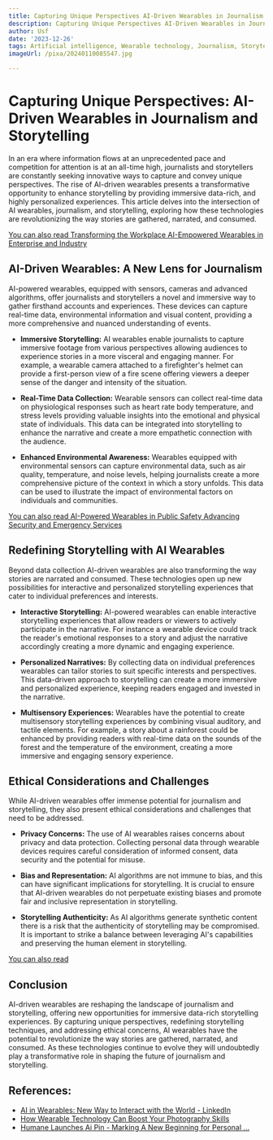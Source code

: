 ```yaml
---
title: Capturing Unique Perspectives AI-Driven Wearables in Journalism and Storytelling
description: Capturing Unique Perspectives AI-Driven Wearables in Journalism and Storytelling
author: Usf
date: '2023-12-26'
tags: Artificial intelligence, Wearable technology, Journalism, Storytelling
imageUrl: /pixa/20240110085547.jpg

---
```

#  Capturing Unique  Perspectives: AI-Driven  Wearables  in Journalism and Storytelling

In an era where information flows at an  unprecedented pace and competition for attention is at an all-time high, journalists and storytellers  are constantly seeking  innovative ways to capture and convey unique perspectives. The rise of AI-driven wearables presents a transformative opportunity to enhance storytelling by providing immersive data-rich, and  highly personalized experiences. This article delves  into  the intersection of AI wearables, journalism, and storytelling, exploring how these technologies are revolutionizing the way stories are gathered,  narrated, and consumed.

[You  can also read Transforming the Workplace AI-Empowered Wearables in Enterprise and Industry](Transforming%20the%20Workplace%20AI-Empowered%20Wearables%20in%20Enterprise%20and%20Industry)


## AI-Driven Wearables: A New Lens for Journalism

AI-powered wearables, equipped with sensors, cameras and advanced algorithms, offer journalists  and storytellers a novel and immersive way to  gather  firsthand accounts  and experiences. These devices can capture real-time  data, environmental information and  visual content, providing a more comprehensive and  nuanced understanding of events.

- **Immersive  Storytelling:** AI wearables  enable journalists to  capture immersive footage from various perspectives allowing audiences to experience stories in a more visceral and engaging manner. For example, a wearable camera attached to a firefighter's helmet  can provide a first-person view of a fire scene offering viewers a deeper sense of the danger and intensity of the situation.

- **Real-Time Data Collection:**  Wearable sensors can collect real-time data on physiological responses such as heart rate body temperature, and stress levels providing valuable  insights into the  emotional and physical state of individuals. This data can be integrated into storytelling to enhance the narrative and create a more empathetic connection with the audience.

-  **Enhanced Environmental Awareness:** Wearables equipped with environmental sensors can  capture environmental data, such as  air quality, temperature, and noise levels, helping journalists  create  a more  comprehensive picture of  the context in which  a story unfolds. This data can be used to illustrate the  impact of environmental factors on individuals and  communities.

[You can also read AI-Powered Wearables in Public Safety  Advancing Security and  Emergency Services](AI-Powered%20Wearables%20in%20Public%20Safety%20Advancing%20Security%20and%20Emergency%20Services)


## Redefining Storytelling with AI  Wearables

Beyond data collection AI-driven wearables are also transforming  the  way stories are narrated and  consumed. These technologies open up new possibilities for interactive and personalized  storytelling experiences that cater  to individual preferences and interests.

- **Interactive Storytelling:** AI-powered wearables can enable interactive storytelling experiences that allow readers or viewers to actively participate in the narrative.  For instance a wearable device  could track the reader's  emotional responses to  a  story and adjust the narrative accordingly creating a more dynamic and  engaging experience.

- **Personalized Narratives:** By collecting data on individual preferences wearables can tailor stories to suit specific interests and perspectives. This data-driven approach to storytelling  can  create a more immersive and personalized experience, keeping readers engaged and  invested in the narrative.

- **Multisensory Experiences:** Wearables  have the potential to create multisensory storytelling experiences by combining visual auditory, and tactile elements. For example, a story about a rainforest could be enhanced by providing readers with real-time data on the sounds of the forest and the temperature of the environment, creating a more  immersive and  engaging sensory experience.

##  Ethical Considerations and Challenges

While AI-driven wearables offer immense potential  for journalism and storytelling, they also present ethical considerations and challenges  that need to be addressed.

- **Privacy Concerns:** The use of AI  wearables raises concerns about privacy and data protection. Collecting personal data through wearable devices requires careful consideration of informed consent, data security and the potential  for misuse.

- **Bias and Representation:** AI algorithms are not immune to bias, and this can have significant implications for storytelling. It  is crucial to ensure that AI-driven wearables do not  perpetuate existing biases and promote fair  and inclusive representation in storytelling.

- **Storytelling Authenticity:** As AI algorithms generate synthetic content there is a risk that the authenticity of storytelling  may  be compromised.  It is important to strike a balance between  leveraging AI's capabilities  and preserving the human element in storytelling.

[You can also read ]()


## Conclusion

AI-driven wearables are reshaping the landscape of journalism and storytelling, offering new opportunities for immersive data-rich storytelling experiences. By capturing unique perspectives, redefining storytelling techniques, and  addressing ethical concerns, AI wearables have the potential to revolutionize the way stories are gathered, narrated, and consumed. As these technologies continue to evolve they will undoubtedly play a transformative role in shaping the future of journalism and storytelling.

## References:
- [AI in Wearables: New Way to Interact with the World - LinkedIn](https://www.linkedin.com/pulse/ai-wearables-new-way-interact-world-mahesh-mukati-1scaf)
- [How Wearable Technology Can Boost Your Photography Skills](https://www.linkedin.com/advice/1/how-can-you-use-wearable-technology-capture-unique-kbnhe)
- [Humane Launches Ai Pin - Marking A New Beginning for Personal ...](https://www.prnewswire.com/news-releases/humane-launches-ai-pin---marking-a-new-beginning-for-personal-ai-devices-301983548.html)
